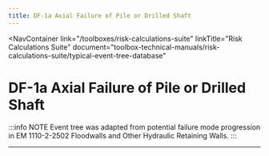 ```yaml
---
title: DF-1a Axial Failure of Pile or Drilled Shaft
---
```



<NavContainer
  link="/toolboxes/risk-calculations-suite"
  linkTitle="Risk Calculations Suite"
  document="toolbox-technical-manuals/risk-calculations-suite/typical-event-tree-database"
></NavContainer>

# DF-1a Axial Failure of Pile or Drilled Shaft

:::info NOTE
Event tree was adapted from potential failure mode progression in EM 1110-2-2502 Floodwalls and Other Hydraulic Retaining Walls.
:::

<FigureNoRef 
    src="/figures/toolbox-technical-manuals/risk-calculations-suite/typical-event-tree-database/v1.5/DF-1a-Axial-Failure-of-Pile-or-Drilled-Shaft.png" 
    alt="DF-1a Axial Failure of Pile or Drilled Shaft event tree" />

---
